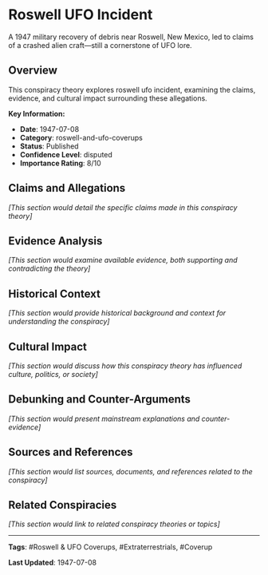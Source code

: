 # Roswell UFO Incident

A 1947 military recovery of debris near Roswell, New Mexico, led to claims of a crashed alien craft—still a cornerstone of UFO lore.

## Overview

This conspiracy theory explores roswell ufo incident, examining the claims, evidence, and cultural impact surrounding these allegations.

**Key Information:**
- **Date**: 1947-07-08
- **Category**: roswell-and-ufo-coverups
- **Status**: Published
- **Confidence Level**: disputed
- **Importance Rating**: 8/10

## Claims and Allegations

*[This section would detail the specific claims made in this conspiracy theory]*

## Evidence Analysis

*[This section would examine available evidence, both supporting and contradicting the theory]*

## Historical Context

*[This section would provide historical background and context for understanding the conspiracy]*

## Cultural Impact

*[This section would discuss how this conspiracy theory has influenced culture, politics, or society]*

## Debunking and Counter-Arguments

*[This section would present mainstream explanations and counter-evidence]*

## Sources and References

*[This section would list sources, documents, and references related to the conspiracy]*

## Related Conspiracies

*[This section would link to related conspiracy theories or topics]*

---

**Tags**: #Roswell & UFO Coverups, #Extraterrestrials, #Coverup

**Last Updated**: 1947-07-08
